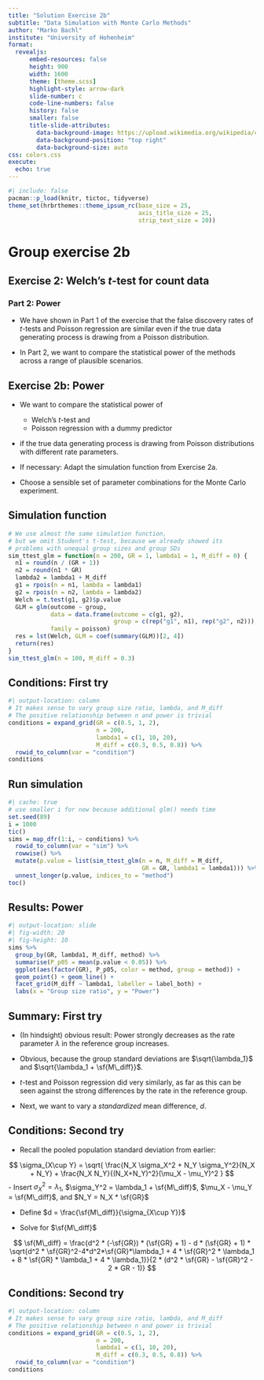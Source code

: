 ```yaml
---
title: "Solution Exercise 2b"
subtitle: "Data Simulation with Monte Carlo Methods"
author: "Marko Bachl"
institute: "University of Hohenheim"
format:
  revealjs:
      embed-resources: false
      height: 900
      width: 1600
      theme: [theme.scss]
      highlight-style: arrow-dark
      slide-number: c
      code-line-numbers: false
      history: false
      smaller: false
      title-slide-attributes:
        data-background-image: https://upload.wikimedia.org/wikipedia/commons/6/64/Uni_Hohenheim-Logo.svg
        data-background-position: "top right"
        data-background-size: auto
css: colors.css
execute:
  echo: true
---
```


```r
#| include: false
pacman::p_load(knitr, tictoc, tidyverse)
theme_set(hrbrthemes::theme_ipsum_rc(base_size = 25,
                                     axis_title_size = 25,
                                     strip_text_size = 20))
```

# Group exercise 2b

## Exercise 2: Welch's *t*-test for count data

### Part 2: Power

- We have shown in Part 1 of the exercise that the false discovery rates of *t*-tests and Poisson regression are similar even if the true data generating process is drawing from a Poisson distribution.

- In Part 2, we want to compare the statistical power of the methods across a range of plausible scenarios.

## Exercise 2b: Power

- We want to compare the statistical power of 
    - Welch's *t*-test and
    - Poisson regression with a dummy predictor

- if the true data generating process is drawing from Poisson distributions with different rate parameters.

- If necessary: Adapt the simulation function from Exercise 2a.

- Choose a sensible set of parameter combinations for the Monte Carlo experiment. 

## Simulation function

```r
# We use almost the same simulation function, 
# but we omit Student's t-test, because we already showed its
# problems with unequal group sizes and group SDs
sim_ttest_glm = function(n = 200, GR = 1, lambda1 = 1, M_diff = 0) {
  n1 = round(n / (GR + 1))
  n2 = round(n1 * GR)
  lambda2 = lambda1 + M_diff
  g1 = rpois(n = n1, lambda = lambda1)
  g2 = rpois(n = n2, lambda = lambda2)
  Welch = t.test(g1, g2)$p.value
  GLM = glm(outcome ~ group,
            data = data.frame(outcome = c(g1, g2),
                              group = c(rep("g1", n1), rep("g2", n2))),
            family = poisson)
  res = lst(Welch, GLM = coef(summary(GLM))[2, 4])
  return(res)
}
sim_ttest_glm(n = 100, M_diff = 0.3)
```

## Conditions: First try
```r
#| output-location: column
# It makes sense to vary group size ratio, lambda, and M_diff
# The positive relationship between n and power is trivial
conditions = expand_grid(GR = c(0.5, 1, 2), 
                         n = 200,
                         lambda1 = c(1, 10, 20),
                         M_diff = c(0.3, 0.5, 0.8)) %>% 
  rowid_to_column(var = "condition")
conditions
```

## Run simulation
```r
#| cache: true
# use smaller i for now because additional glm() needs time
set.seed(89)
i = 1000
tic()
sims = map_dfr(1:i, ~ conditions) %>%
  rowid_to_column(var = "sim") %>%
  rowwise() %>%
  mutate(p.value = list(sim_ttest_glm(n = n, M_diff = M_diff,
                                      GR = GR, lambda1 = lambda1))) %>% 
  unnest_longer(p.value, indices_to = "method")
toc()
```

## Results: Power
```r
#| output-location: slide
#| fig-width: 20
#| fig-height: 10
sims %>% 
  group_by(GR, lambda1, M_diff, method) %>% 
  summarise(P_p05 = mean(p.value < 0.05)) %>% 
  ggplot(aes(factor(GR), P_p05, color = method, group = method)) + 
  geom_point() + geom_line() +
  facet_grid(M_diff ~ lambda1, labeller = label_both) +
  labs(x = "Group size ratio", y = "Power")
```

## Summary: First try

- (In hindsight) obvious result: Power strongly decreases as the rate parameter $\lambda$ in the reference group increases.

- Obvious, because the group standard deviations are $\sqrt{\lambda_1}$ and $\sqrt{\lambda_1 + \sf{M\_diff}}$.

- *t*-test and Poisson regression did very similarly, as far as this can be seen against the strong differences by the rate in the reference group.

- Next, we want to vary a *standardized* mean difference, *d*.

## Conditions: Second try {.smaller}

- Recall the pooled population standard deviation from earlier:

$$
\sigma_{X\cup Y} = \sqrt{ \frac{N_X \sigma_X^2 + N_Y \sigma_Y^2}{N_X + N_Y} + \frac{N_X N_Y}{(N_X+N_Y)^2}(\mu_X - \mu_Y)^2 }
$$
- Insert $\sigma_X^2 = \lambda_1$, $\sigma_Y^2 = \lambda_1 + \sf{M\_diff}$, $\mu_X - \mu_Y = \sf{M\_diff}$, and $N_Y = N_X * \sf{GR}$

- Define $d = \frac{\sf{M\_diff}}{\sigma_{X\cup Y}}$

- Solve for $\sf{M\_diff}$

$$
\sf{M\_diff} = \frac{d^2 * (-\sf{GR}) * (\sf{GR} + 1) - d * (\sf{GR} + 1) * \sqrt{d^2 * \sf{GR}^2-4*d^2*\sf{GR}*\lambda_1 + 4 * \sf{GR}^2 * \lambda_1 + 8 * \sf{GR} * \lambda_1 + 4 * \lambda_1}}{2 * (d^2 * \sf{GR} - \sf{GR}^2 - 2 * GR - 1)}
$$

<!-- (d^2 * (-GR) * (GR + 1) - d * (GR + 1) * sqrt(d^2 * GR^2 - 4 * d^2 * GR * l1 + 4 * GR^2 * l1 + 8 * GR * l1 + 4 * l1))/(2 * (d^2 * GR - GR^2 - 2 * GR - 1)) -->

<!-- (d (G + 1) (sqrt(d^2 G (G - 4 l) + 4 (G + 1)^2 l) + d G))/(2 G (-d^2 + G + 2) + 2) -->


## Conditions: Second try
```r
#| output-location: column
# It makes sense to vary group size ratio, lambda, and M_diff
# The positive relationship between n and power is trivial
conditions = expand_grid(GR = c(0.5, 1, 2), 
                         n = 200,
                         lambda1 = c(1, 10, 20),
                         M_diff = c(0.3, 0.5, 0.8)) %>% 
  rowid_to_column(var = "condition")
conditions
```

